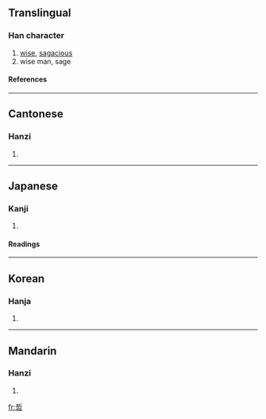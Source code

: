 ==Translingual==
===Han character===
{{Han char|rn=30|rad=口|as=07|sn=10|four=5260<sub>2</sub>|canj=手中口 (QLR)}}
# [[wise]], [[sagacious]]
# wise man, sage
====References====
{{Han ref|kx=0191.010|dkj=03667|dj=0410.150|hdz=10625.030|uh=54F2|ud=21746|bh=ADF5|bd=44533}}
----
==Cantonese==
===Hanzi===
{{yue-hanzi|jyut=|y=jit3}}
# {{defn|Cantonese}}
----
==Japanese==
===Kanji===
{{ja-kanji|grade=|rs=口07}}
# {{defn|Japanese}} 
====Readings====
{{ja-readings|on=[[てつ]] (tetsu)|kun=[[あきらか]] (akiraka), [[さとい]] (satoi)}}
----
==Korean==
===Hanja===
{{ko-hanja|hangeul=철|eumhun=밝을|rv=cheol|mr=ch'ŏl}}
# {{defn|Korean}}
----

==Mandarin==
===Hanzi===
{{cmn-hanzi|pin=[[zhé]] (zhe2)|wg=che<sup>2</sup>}}
# {{defn|Mandarin}}

[[fr:哲]]